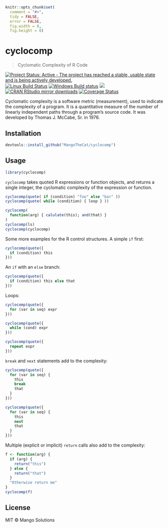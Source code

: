 
```r
knitr::opts_chunk$set(
  comment = "#>",
  tidy = FALSE,
  error = FALSE,
  fig.width = 8,
  fig.height = 8)
```

# cyclocomp

> Cyclomatic Complexity of R Code

[![Project Status: Active - The project has reached a stable, usable state and is being actively developed.](http://www.repostatus.org/badges/latest/active.svg)](http://www.repostatus.org/#active)
[![Linux Build Status](https://travis-ci.org/MangoTheCat/cyclocomp.svg?branch=master)](https://travis-ci.org/MangoTheCat/cyclocomp)
[![Windows Build status](https://ci.appveyor.com/api/projects/status/github/MangoTheCat/cyclocomp?svg=true)](https://ci.appveyor.com/project/gaborcsardi/cyclocomp)
[![](http://www.r-pkg.org/badges/version/cyclocomp)](http://www.r-pkg.org/pkg/cyclocomp)
[![CRAN RStudio mirror downloads](http://cranlogs.r-pkg.org/badges/cyclocomp)](http://www.r-pkg.org/pkg/cyclocomp)
[![Coverage Status](https://img.shields.io/codecov/c/github/MangoTheCat/cyclocomp/master.svg)](https://codecov.io/github/MangoTheCat/cyclocomp?branch=master)

Cyclomatic complexity is a software metric (measurement), used to indicate
  the complexity of a program. It is a quantitative measure of the number of
  linearly independent paths through a program's source code. It was developed
  by Thomas J. McCabe, Sr. in 1976.

## Installation

```r
devtools::install_github("MangoTheCat/cyclocomp")
```

## Usage

```r
library(cyclocomp)
```

`cyclocomp` takes quoted R expressions or function objects,
and returns a single integer, the cyclomatic complexity of the
expression or function.

```r
cyclocomp(quote( if (condition) "foo" else "bar" ))
cyclocomp(quote( while (condition) { loop } ))
```

```r
cyclocomp(
  function(arg) { calulate(this); and(that) }
)
cyclocomp(ls)
cyclocomp(cyclocomp)
```

Some more examples for the R control structures. A simple `if`
first:

```r
cyclocomp(quote({
  if (condition) this
}))
```

An `if` with an `else` branch:

```r
cyclocomp(quote({
  if (condition) this else that
}))
  ```

Loops:

```r
cyclocomp(quote({
  for (var in seq) expr
}))
```

```r
cyclocomp(quote({
  while (cond) expr
}))
```

```r
cyclocomp(quote({
  repeat expr
}))
```

`break` and `next` statements add to the complexity:

```r
cyclocomp(quote({
  for (var in seq) {
    this
    break
    that
  }
}))
```

```r
cyclocomp(quote({
  for (var in seq) {
    this
    next
    that
  }
}))
```

Multiple (explicit or implicit) `return` calls also add to the
complexity:

```r
f <- function(arg) {
  if (arg) {
    return("this")
  } else {
    return("that")
  }
  "Otherwise return me"
}
cyclocomp(f)
```


## License

MIT © Mango Solutions

